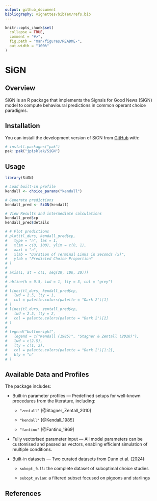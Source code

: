 ```yaml
---
output: github_document
bibliography: vignettes/bibTeX/refs.bib
---
```


<!-- README.md is generated from README.Rmd. Please edit that file -->

```r
knitr::opts_chunk$set(
  collapse = TRUE,
  comment = "#>",
  fig.path = "man/figures/README-",
  out.width = "100%"
)
```

# SiGN

<!-- badges: start -->
<!-- badges: end -->

## Overview

SiGN is an R package that implements the Signals for Good News (SiGN) model to compute behavioural predictions in common operant choice paradigms.

## Installation

You can install the development version of SiGN from [GitHub](https://github.com/) with:

``` r
# install.packages("pak")
pak::pak("jpisklak/SiGN")
```

## Usage

```r
library(SiGN)

# Load built-in profile
kendall <- choice_params("kendall")

# Generate predictions
kendall_pred <- SiGN(kendall)

# View Results and intermediate calculations
kendall_pred$cp
kendall_pred$details
```

```r
# # Plot predictions
# plot(tl_durs, kendall_pred$cp,
#   type = "n", las = 1,
#   xlim = c(0, 100), ylim = c(0, 1),
#   xaxt = "n",
#   xlab = "Duration of Terminal Links in Seconds (x)",
#   ylab = "Predicted Choice Proportion"
# )
# 
# axis(1, at = c(1, seq(20, 100, 20)))
# 
# abline(h = 0.5, lwd = 1, lty = 3, col = "grey")
# 
# lines(tl_durs, kendall_pred$cp,
#   lwd = 2.5, lty = 1,
#   col = palette.colors(palette = "Dark 2")[1]
# )
# lines(tl_durs, zentall_pred$cp,
#   lwd = 2.5, lty = 2,
#   col = palette.colors(palette = "Dark 2")[2]
# )
# 
# legend("bottomright",
#   legend = c("Kendall (1985)", "Stagner & Zentall (2010)"),
#   lwd = c(2.5),
#   lty = c(1, 2),
#   col = palette.colors(palette = "Dark 2")[1:2],
#   bty = "n"
# )
```

## Available Data and Profiles

The package includes:

- Built-in parameter profiles — Predefined setups for well-known procedures from the literature, including:

  - `"zentall"` [@Stagner_Zentall_2010]

  - `"kendall"` [@Kendall_1985]

  - `"fantino"` [@Fantino_1969]

- Fully vectorised parameter input — All model parameters can be customised and passed as vectors, enabling efficient simulation of multiple conditions.

- Built-in datasets — Two curated datasets from Dunn et al. (2024):

  - `subopt_full`: the complete dataset of suboptimal choice studies

  - `subopt_avian`: a filtered subset focused on pigeons and starlings

## References

